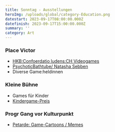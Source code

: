 ```yaml
---
title: Sonntag - Ausstellungen
heroImg: /uploads/global/category-Education.png
datestart: 2023-09-17T08:00:00.000Z
datefinish: 2023-09-17T15:00:00.000Z
summary: ''
category: Art
---
```


### Place Victor

* [HKB\:Confoerdatio ludens\:CH Videogames](https://chludens.hypotheses.org/)
* [PsychoticBathtube/ Natasha Sebben](https://www.natsha.ch/psychotic-bathtub)
* Diverse Game\:heldinnen 

### Kleine Bühne

* Games für Kinder
* [Kindergame-Preis](/posts/2023-kinder-game-wettbewerb)

### Progr Gang vor Kulturpunkt

* [Petarde: Game-Cartoons / Memes](https://petarde.ch/)
